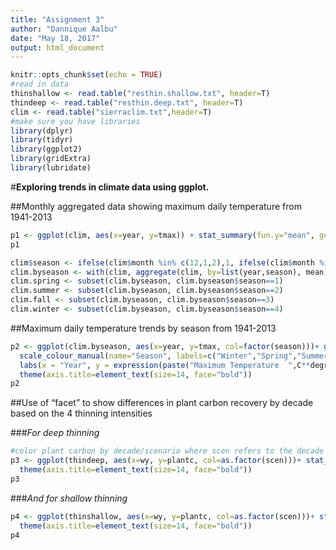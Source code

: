 ```yaml
---
title: "Assignment 3"
author: "Dannique Aalbu"
date: "May 18, 2017"
output: html_document
---
```


```r
knitr::opts_chunk$set(echo = TRUE)
#read in data
thinshallow <- read.table("resthin.shallow.txt", header=T)
thindeep <- read.table("resthin.deep.txt", header=T)
clim <- read.table("sierraclim.txt",header=T)
#make sure you have libraries
library(dplyr)
library(tidyr)
library(ggplot2)
library(gridExtra)
library(lubridate)
```

#**Exploring trends in climate data using ggplot.**

##Monthly aggregated data showing maximum daily temperature from 1941-2013
```r
p1 <- ggplot(clim, aes(x=year, y=tmax)) + stat_summary(fun.y="mean", geom="point", col="firebrick2", size=3)+theme(axis.text=element_text(size=12))+labs(x = "Year", y = expression(paste("Maximum Temperature   ",C**degree)))+theme(axis.title=element_text(face ="bold",size=14))
p1
```

```r
clim$season <- ifelse(clim$month %in% c(12,1,2),1, ifelse(clim$month %in% c(3:5),2, ifelse(clim$month %in% c(6:8),3,4)))
clim.byseason <- with(clim, aggregate(clim, by=list(year,season), mean))
clim.spring <- subset(clim.byseason, clim.byseason$season==1)
clim.summer <- subset(clim.byseason, clim.byseason$season==2)
clim.fall <- subset(clim.byseason, clim.byseason$season==3)
clim.winter <- subset(clim.byseason, clim.byseason$season==4)
```

##Maximum daily temperature trends by season from 1941-2013
```r
p2 <- ggplot(clim.byseason, aes(x=year, y=tmax, col=factor(season)))+ geom_point( aes(col=factor(season)), size=3) +geom_smooth(method="lm")+
  scale_colour_manual(name="Season", labels=c("Winter","Spring","Summer", "Fall"), values=c("blue","green","yellow","orange"))+
  labs(x = "Year", y = expression(paste("Maximum Temperature  ",C**degree)))+
  theme(axis.title=element_text(size=14, face="bold"))
p2
```

##Use of "facet" to show differences in plant carbon recovery by decade based on the 4 thinning intensities

###*For deep thinning* 
```r
#color plant carbon by decade/scenario where scen refers to the decade
p3 <- ggplot(thindeep, aes(x=wy, y=plantc, col=as.factor(scen)))+ stat_summary(fun.y="mean",geom="line", size =2, aes(col=as.factor(scen))) +facet_wrap(~as.factor(thin))+scale_color_brewer(type="qual", palette="Set1", name="Decade")+labs(x = "Water Year", y = "Plant Carbon")+
  theme(axis.title=element_text(size=14, face="bold"))
p3
```

###*And for shallow thinning* 
```r
p4 <- ggplot(thinshallow, aes(x=wy, y=plantc, col=as.factor(scen)))+ stat_summary(fun.y="mean",geom="line", size =2, aes(col=as.factor(scen))) +facet_wrap(~as.factor(thin))+scale_color_brewer(type="qual", palette="Set2", name="Decade")+labs(x = "Water Year", y = "Plant Carbon")+
  theme(axis.title=element_text(size=14, face="bold"))
p4
```



